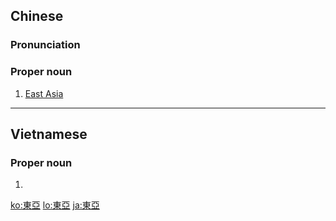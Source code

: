 {{also|东亚}}
==Chinese==
{{zh-forms|s=东亚}}

===Pronunciation===
{{zh-pron
|m=Dōng亞
|c=dung1 aa3
|h=pfs=pfs=Tûng-â
|mn=Tang-a
|w=1ton hhia
|cat=pn
}}

===Proper noun===
{{zh-proper noun}}

# [[East Asia]]

----

==Vietnamese==
{{vi-hantutab}}

===Proper noun===
{{vi-hantu|pos=proper noun}}

# {{han tu form of|Đông Á|[[East Asia]]}}

[[ko:東亞]]
[[lo:東亞]]
[[ja:東亞]]